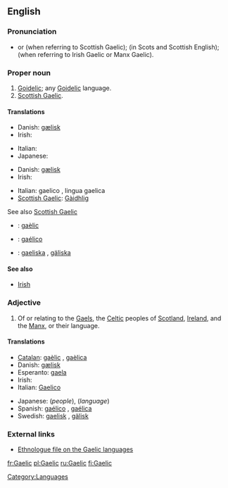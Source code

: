 {{see|gaèlic}}
{{wikipedia|dab=Gaelic}}
==English==

===Pronunciation===
* {{IPA|/gɑːlɪk/}} or {{IPA|/gælɪk/}} (when referring to Scottish Gaelic); {{IPA|/galɪk/}} (in Scots and Scottish English); {{IPA|/geɪlɪk/}} (when referring to Irish Gaelic or Manx Gaelic).
*: {{rhymes|eɪlɪk}}

===Proper noun===
{{en-proper noun}}

# [[Goidelic]]; any [[Goidelic]] language.
# [[Scottish Gaelic]].

====Translations====
{{trans-top|Goidelic}}
* Danish: [[gælisk]]
* Irish: {{t|ga|Gaeilis|xs=Irish|f}}
{{trans-mid}}
* Italian: {{t-|it|gaelico}}
* Japanese: {{t|ja|ゲール語|tr=gēru-go|sc=Jpan}}
{{trans-bottom}}

{{trans-top|any Goidelic language}}
* Danish: [[gælisk]]
* Irish: {{t+|ga|Gaeilge|xs=Irish|f}}
{{trans-mid}}
* Italian: gaelico {{m}}, lingua gaelica {{f}}
* [[Scottish Gaelic]]: [[Gàidhlig]] {{f}}
{{trans-bottom}}

See also [[Scottish Gaelic]]

{{checktrans}}
* {{ttbc|Catalan}}: [[gaèlic]] {{m}}
* {{ttbc|Spanish}}: [[gaélico]] {{m}}
* {{ttbc|Swedish}}: [[gaeliska]] {{c}}, [[gäliska]] {{c}}

====See also====
* [[Irish]]

===Adjective===
{{en-adj|-}}

# Of or relating to the [[Gael]]s, the [[Celtic]] peoples of [[Scotland]], [[Ireland]], and the [[Manx]], or their language.

====Translations====
{{trans-top|relating to the Gaels or their language}}
* [[Catalan]]: [[gaèlic]] {{m}}, [[gaèlica]] {{f}}
* Danish: [[gælisk]]
* Esperanto: [[gaela]]
* Irish: {{t|ga|Gaelach|xs=Irish}}
* Italian: [[Gaelico]]
{{trans-mid}}
* Japanese: {{t|ja|ゲール族|tr=gēru-zoku|sc=Jpan}} (''people''), {{t|ja|ゲール語|tr=gēru-go|sc=Jpan}} (''language'')
* Spanish: [[gaélico]] {{m}}, [[gaélica]] {{f}}
* Swedish: [[gaelisk]] , [[gälisk]]
{{trans-bottom}}

===External links===
* [http://www.ethnologue.com/show_family.asp?subid=90049 Ethnologue file on the Gaelic languages]

[[Category:Languages]]

[[fr:Gaelic]]
[[pl:Gaelic]]
[[ru:Gaelic]]
[[fi:Gaelic]]